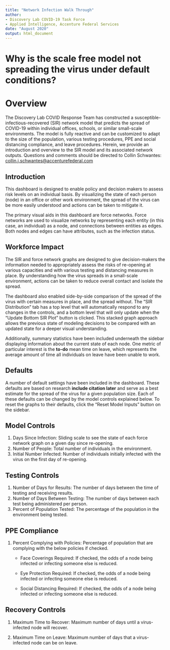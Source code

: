 ---
title: "Network Infection Walk Through"
author:
- Discovery Lab COVID-19 Task Force
- Applied Intelligence, Accenture Federal Services
date: "August 2020"
output: html_document
---

# Why is the scale free model not spreading the virus under default conditions?

# Overview

The Discovery Lab COVID Response Team has constructed a susceptible-infectious-recovered (SIR) network model that predicts the spread of COVID-19 within individual offices, schools, or similar small-scale environments. The model is fully reactive and can be customized to adapt to the size of the population, various testing procedures, PPE and social distancing compliance, and leave procedures. Herein, we provide an introduction and overview to the SIR model and its associated network outputs. Questions and comments should be directed to Collin Schwantes: <collin.j.schwantes@accenturefederal.com>

## Introduction

This dashboard is designed to enable policy and decision makers to assess risk levels on an individual basis. By visualizing the state of each person (node) in an office or other work environment, the spread of the virus can be more easily understood and actions can be taken to mitigate it.

The primary visual aids in this dashboard are force networks. Force networks are used to visualize networks by representing each entity (in this case, an individual) as a node, and connections between entities as edges. Both nodes and edges can have attributes, such as the infection status.

## Workforce Impact

The SIR and force network graphs are designed to give decision-makers the information needed to appropriately assess the risks of re-opening at various capacities and with various testing and distancing measures in place. By understanding how the virus spreads in a small-scale environment, actions can be taken to reduce overall contact and isolate the spread.

The dashboard also enabled side-by-side comparison of the spread of the virus with certain measures in place, and the spread without. The "SIR Distribution" tab has a top level that will automatically respond to any changes in the controls, and a bottom level that will only update when the "Update Bottom SIR Plot" button is clicked. This stacked graph approach allows the previous state of modeling decisions to be compared with an updated state for a deeper visual understanding.

Additionally, summary statistics have been included underneath the sidebar displaying information about the current state of each node. One metric of particular interest is the **to-do** mean time on leave, which represents the average amount of time all individuals on leave have been unable to work.

## Defaults

A number of default settings have been included in the dashboard. These defaults are based on research **include citation later** and serve as a best estimate for the spread of the virus for a given population size. Each of these defaults can be changed by the model controls explained below. To reset the graphs to their defaults, click the "Reset Model Inputs" button on the sidebar.

## Model Controls

1. Days Since Infection:
Sliding scale to see the state of each force network graph on a given day since re-opening.
2. Number of People:
Total number of individuals in the environment.
3. Initial Number Infected:
Number of individuals initially infected with the virus on the first day of re-opening.

## Testing Controls

1. Number of Days for Results:
The number of days between the time of testing and receiving results.
2. Number of Days Between Testing:
The number of days between each test being administered per person.
3. Percent of Population Tested:
The percentage of the population in the environment being tested.

## PPE Compliance

1. Percent Complying with Policies:
Percentage of population that are complying with the below policies if checked.

    + Face Coverings Required:
    If checked, the odds of a node being infected or infecting someone else is reduced.
  
    + Eye Protection Required:
    If checked, the odds of a node being infected or infecting someone else is reduced.
      
    + Social Distancing Required:
    If checked, the odds of a node being infected or infecting someone else is reduced.

## Recovery Controls

1. Maximum Time to Recover:
Maximum number of days until a virus-infected node will recover.

2. Maximum Time on Leave:
Maximum number of days that a virus-infected node can be on leave.